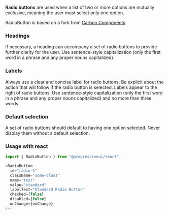 **Radio buttons** are used when a list of two or more options are mutually exclusive, meaning the user must select only one option.

RadioButton is based on a fork from [Carbon Components](https://www.carbondesignsystem.com/components/radio-button/code)

### Headings

If necessary, a heading can accompany a set of radio buttons to provide further clarity for the user. Use sentence-style capitalization (only the first word in a phrase and any proper nouns capitalized).

### Labels

Always use a clear and concise label for radio buttons. Be explicit about the action that will follow if the radio button is selected. Labels appear to the right of radio buttons. Use sentence-style capitalization (only the first word in a phrase and any proper nouns capitalized) and no more than three words.

### Default selection

A set of radio buttons should default to having one option selected. Never display them without a default selection.

### Usage with react

```js
import { RadioButton } from "@progressiveui/react";
```

```js
<RadioButton
  id="radio-1"
  className="some-class"
  name="test"
  value="standard"
  labelText="Standard Radio Button"
  checked={false}
  disabled={false}
  onChange={onChange}
/>
```
